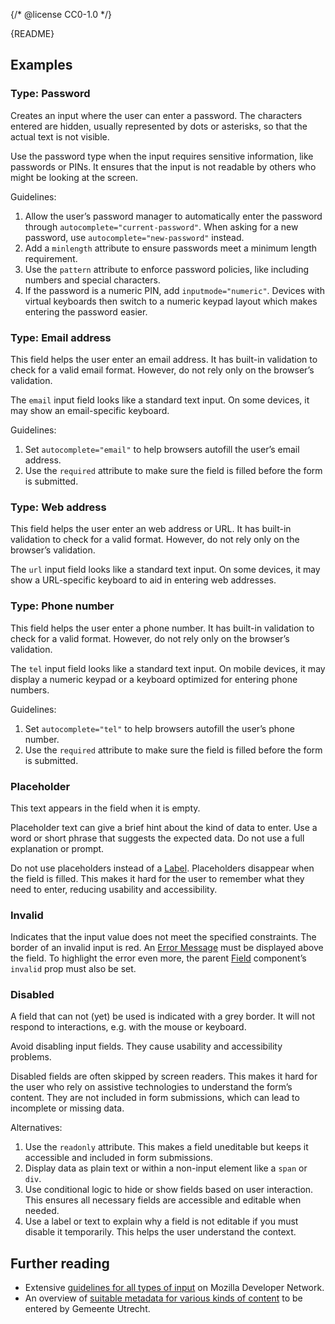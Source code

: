 {/* @license CC0-1.0 */}


<Meta of={TextInputStories} />

<Markdown>{README}</Markdown>

<Primary />

<Controls />

## Examples

### Type: Password

Creates an input where the user can enter a password.
The characters entered are hidden, usually represented by dots or asterisks, so that the actual text is not visible.

Use the password type when the input requires sensitive information, like passwords or PINs.
It ensures that the input is not readable by others who might be looking at the screen.

Guidelines:

1. Allow the user’s password manager to automatically enter the password through `autocomplete="current-password"`.
   When asking for a new password, use `autocomplete="new-password"` instead.
2. Add a `minlength` attribute to ensure passwords meet a minimum length requirement.
3. Use the `pattern` attribute to enforce password policies, like including numbers and special characters.
4. If the password is a numeric PIN, add `inputmode="numeric"`.
   Devices with virtual keyboards then switch to a numeric keypad layout which makes entering the password easier.

<Canvas of={TextInputStories.Password} />

### Type: Email address

This field helps the user enter an email address.
It has built-in validation to check for a valid email format.
However, do not rely only on the browser’s validation.

The `email` input field looks like a standard text input.
On some devices, it may show an email-specific keyboard.

Guidelines:

1. Set `autocomplete="email"` to help browsers autofill the user’s email address.
2. Use the `required` attribute to make sure the field is filled before the form is submitted.

<Canvas of={TextInputStories.EmailAddress} />

### Type: Web address

This field helps the user enter an web address or URL.
It has built-in validation to check for a valid format.
However, do not rely only on the browser’s validation.

The `url` input field looks like a standard text input.
On some devices, it may show a URL-specific keyboard to aid in entering web addresses.

<Canvas of={TextInputStories.WebAddress} />

### Type: Phone number

This field helps the user enter a phone number.
It has built-in validation to check for a valid format.
However, do not rely only on the browser’s validation.

The `tel` input field looks like a standard text input.
On mobile devices, it may display a numeric keypad or a keyboard optimized for entering phone numbers.

Guidelines:

1. Set `autocomplete="tel"` to help browsers autofill the user’s phone number.
2. Use the `required` attribute to make sure the field is filled before the form is submitted.

<Canvas of={TextInputStories.PhoneNumber} />

### Placeholder

This text appears in the field when it is empty.

Placeholder text can give a brief hint about the kind of data to enter.
Use a word or short phrase that suggests the expected data.
Do not use a full explanation or prompt.

Do not use placeholders instead of a [Label](?path=/docs/components-forms-label--docs).
Placeholders disappear when the field is filled.
This makes it hard for the user to remember what they need to enter, reducing usability and accessibility.

<Canvas of={TextInputStories.Placeholder} />

### Invalid

Indicates that the input value does not meet the specified constraints.
The border of an invalid input is red.
An [Error Message](?path=/docs/components-forms-error-message--docs) must be displayed above the field.
To highlight the error even more, the parent [Field](?path=/docs/components-forms-field--docs) component’s `invalid` prop must also be set.

<Canvas of={TextInputStories.Invalid} />

### Disabled

A field that can not (yet) be used is indicated with a grey border.
It will not respond to interactions, e.g. with the mouse or keyboard.

Avoid disabling input fields.
They cause usability and accessibility problems.

Disabled fields are often skipped by screen readers.
This makes it hard for the user who rely on assistive technologies to understand the form’s content.
They are not included in form submissions, which can lead to incomplete or missing data.

Alternatives:

1. Use the `readonly` attribute.
   This makes a field uneditable but keeps it accessible and included in form submissions.
2. Display data as plain text or within a non-input element like a `span` or `div`.
3. Use conditional logic to hide or show fields based on user interaction.
   This ensures all necessary fields are accessible and editable when needed.
4. Use a label or text to explain why a field is not editable if you must disable it temporarily.
   This helps the user understand the context.

<Canvas of={TextInputStories.Disabled} />

## Further reading

- Extensive [guidelines for all types of input](https://developer.mozilla.org/en-US/docs/Web/HTML/Element/input/text) on Mozilla Developer Network.
- An overview of [suitable metadata for various kinds of content](https://nl-design-system.github.io/utrecht/storybook/?path=/docs/react_react-textbox--docs) to be entered by Gemeente Utrecht.
